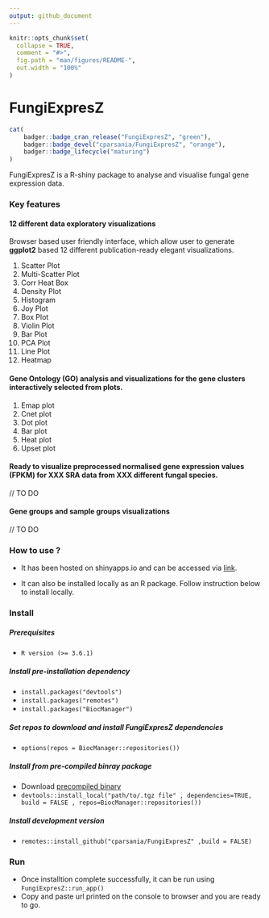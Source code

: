 ```yaml
---
output: github_document
---
```


<!-- README.md is generated from README.Rmd. Please edit that file -->

```r
knitr::opts_chunk$set(
  collapse = TRUE,
  comment = "#>",
  fig.path = "man/figures/README-",
  out.width = "100%"
)
```
# FungiExpresZ


```r
cat(
	badger::badge_cran_release("FungiExpresZ", "green"),
	badger::badge_devel("cparsania/FungiExpresZ", "orange"), 
	badger::badge_lifecycle("maturing")
)
```


<!-- badges: end -->

FungiExpresZ is a R-shiny package to analyse and visualise fungal gene expression data. 

### Key features

#### 12 different data exploratory visualizations

Browser based user friendly interface, which allow user to generate **ggplot2** based 12 different publication-ready elegant visualizations.  

  1. Scatter Plot  
  2. Multi-Scatter Plot  
  3. Corr Heat Box
  4. Density Plot
  5. Histogram
  6. Joy Plot 
  7. Box Plot 
  8. Violin Plot 
  9. Bar Plot 
  10. PCA Plot 
  11. Line Plot  
  12. Heatmap 

#### Gene Ontology (GO) analysis and visualizations for the gene clusters interactively selected from plots. 

  1. Emap plot
  2. Cnet plot
  3. Dot plot
  4. Bar plot
  5. Heat plot
  6. Upset plot

#### Ready to visualize preprocessed normalised gene expression values (FPKM) for XXX SRA data from XXX different fungal species. 

  // TO DO

#### Gene groups and sample groups visualizations

  // TO DO

### How to use ? 

+ It has been hosted on shinyapps.io and can be accessed via [link](http://cparsania.shinyapps.io/fungiexpresz).

+ It can also be installed locally as an R package. Follow instruction below to install locally.

### Install

##### Prerequisites
  + `R version (>= 3.6.1)`  

##### Install pre-installation dependency
  +  `install.packages("devtools")`
  +  `install.packages("remotes")`
  +  `install.packages("BiocManager")`
  
##### Set repos to download and install FungiExpresZ dependencies   
  +  `options(repos = BiocManager::repositories())`  

##### Install from pre-compiled binray package
  +  Download [precompiled binary](https://github.com/cparsania/FungiExpresZ/releases/download/v0.0.1/FungiExpresZ_0.0.1.tgz) 
  + `devtools::install_local("path/to/.tgz file" , dependencies=TRUE,  build = FALSE , repos=BiocManager::repositories())`
  
##### Install development version
  + `remotes::install_github("cparsania/FungiExpresZ" ,build = FALSE)`

### Run
  + Once installtion complete successfully, it can be run using `FungiExpresZ::run_app()`
  + Copy and paste url printed on the console to browser and you are ready to go. 

